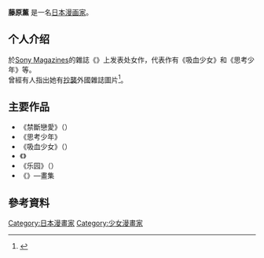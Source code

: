 {{Refimprove |time=2010-02-10T07:34:53+00:00 }}
{{Japanese|japanese=藤原 薫|kana=ふじわら かおる|romaji=Fujiwara Kaoru}}
'''藤原薰''' {{BD||4月5日|}}是一名[[日本|日本]][[漫画家|漫画家]]。
==个人介绍==
於[[Sony_Magazines|Sony Magazines]]的雜誌《{{lang|ja|きみとぼく}}》上发表处女作，代表作有《吸血少女》和《思考少年》等。<br>
曾經有人指出她有[[抄襲|抄襲]]外國雜誌圖片<ref>{{Cite web |url=http://www.geocities.co.jp/Bookend/6319/enter.html |title=存档副本 |access-date=2010-02-10 |archive-date=2019-03-30 |archive-url=https://web.archive.org/web/20190330073059/http://www.geocities.co.jp/Bookend/6319/enter.html |dead-url=no }}</ref>。
==主要作品==
*《禁斷戀愛》（{{lang-ja|禁断恋愛}}）
*《思考少年》
*《吸血少女》（{{lang-ja|おまえが世界を壊したいなら}}）
*《{{lang|ja|昔の话}}》
*《乐园》（{{lang-ja|楽園}}）
*《{{lang|ja|透明な色した少女のために}}》―畫集
==參考資料==
{{reflist}}

{{Japanese cartoonist-stub}}
{{DEFAULTSORT:Fujiwara Kaoru}}
[[Category:日本漫畫家|Category:日本漫畫家]]
[[Category:少女漫畫家|Category:少女漫畫家]]